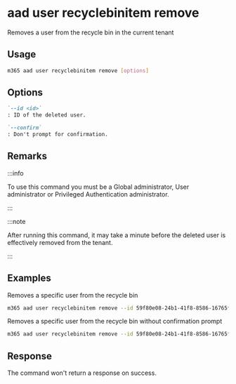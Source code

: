 
# aad user recyclebinitem remove

Removes a user from the recycle bin in the current tenant

## Usage

```sh
m365 aad user recyclebinitem remove [options]
```

## Options

```md defintion-list
`--id <id>`
: ID of the deleted user.

`--confirm`
: Don't prompt for confirmation.
```

<Global />

## Remarks

:::info

To use this command you must be a Global administrator, User administrator or Privileged Authentication administrator.

:::

:::note

After running this command, it may take a minute before the deleted user is effectively removed from the tenant.

:::

## Examples

Removes a specific user from the recycle bin

```sh
m365 aad user recyclebinitem remove --id 59f80e08-24b1-41f8-8586-16765fd830d3
```

Removes a specific user from the recycle bin without confirmation prompt

```sh
m365 aad user recyclebinitem remove --id 59f80e08-24b1-41f8-8586-16765fd830d3 --confirm
```

## Response

The command won't return a response on success.
